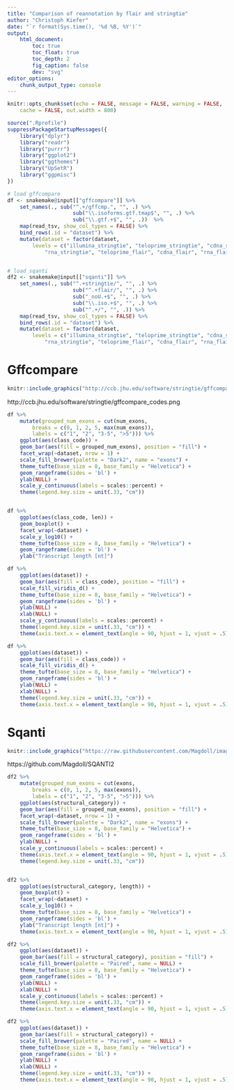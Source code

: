```yaml
---
title: "Comparison of reannotation by flair and stringtie"
author: "Christoph Kiefer"
date: "`r format(Sys.time(), '%d %B, %Y')`"
output:
    html_document:
        toc: true
        toc_float: true
        toc_depth: 2
        fig_caption: false
        dev: "svg"
editor_options:
    chunk_output_type: console
---
```


```r
knitr::opts_chunk$set(echo = FALSE, message = FALSE, warning = FALSE,
    cache = FALSE, out.width = 800)
```

```r
source(".Rprofile")
suppressPackageStartupMessages({
    library("dplyr")
    library("readr")
    library("purrr")
    library("ggplot2")
    library("ggthemes")
    library("UpSetR")
    library("ggpmisc")
})
```

```r
# load gffcompare
df <- snakemake@input[["gffcompare"]] %>% 
    set_names(., sub("^.+/gffcmp.", "", .) %>%
                     sub("\\.isoforms.gtf.tmap$", "", .) %>% 
                     sub("\\.gtf.+$", "", .))  %>% 
    map(read_tsv, show_col_types = FALSE) %>%  
    bind_rows(.id = "dataset") %>% 
    mutate(dataset = factor(dataset,
        levels = c("illumina_stringtie", "teloprime_stringtie", "cdna_stringtie",
            "rna_stringtie", "teloprime_flair", "cdna_flair", "rna_flair")))


# load sqanti
df2 <- snakemake@input[["sqanti"]] %>% 
    set_names(., sub("^.+stringtie/", "", .) %>% 
                     sub("^.+flair/", "", .) %>% 
                     sub("_noU.+$", "", .) %>% 
                     sub("\\.iso.+$", "", .) %>% 
                     sub("^.+/", "", .)) %>% 
    map(read_tsv, show_col_types = FALSE) %>% 
    bind_rows(.id = "dataset") %>% 
    mutate(dataset = factor(dataset,
        levels = c("illumina_stringtie", "teloprime_stringtie", "cdna_stringtie",
            "rna_stringtie", "teloprime_flair", "cdna_flair", "rna_flair")))
```

# Gffcompare

```r
knitr::include_graphics("http://ccb.jhu.edu/software/stringtie/gffcompare_codes.png")
```

http://ccb.jhu.edu/software/stringtie/gffcompare_codes.png

```r
df %>% 
    mutate(grouped_num_exons = cut(num_exons, 
        breaks = c(0, 1, 2, 5, max(num_exons)),
        labels = c("1", "2", "3-5", ">5"))) %>% 
    ggplot(aes(class_code)) +
    geom_bar(aes(fill = grouped_num_exons), position = "fill") +
    facet_wrap(~dataset, nrow = 1) +
    scale_fill_brewer(palette = "Dark2", name = "exons") +
    theme_tufte(base_size = 8, base_family = "Helvetica") +
    geom_rangeframe(sides = 'bl') +
    ylab(NULL) +
    scale_y_continuous(labels = scales::percent) +
    theme(legend.key.size = unit(.33, "cm"))


df %>% 
    ggplot(aes(class_code, len)) +
    geom_boxplot() +
    facet_wrap(~dataset) +
    scale_y_log10() +
    theme_tufte(base_size = 8, base_family = "Helvetica") +
    geom_rangeframe(sides = 'bl') +
    ylab("Transcript length [nt]")
```


```r
df %>% 
    ggplot(aes(dataset)) +
    geom_bar(aes(fill = class_code), position = "fill") +
    scale_fill_viridis_d() +
    theme_tufte(base_size = 8, base_family = "Helvetica") +
    geom_rangeframe(sides = 'bl') +
    ylab(NULL) +
    xlab(NULL) +
    scale_y_continuous(labels = scales::percent) +
    theme(legend.key.size = unit(.33, "cm")) +
    theme(axis.text.x = element_text(angle = 90, hjust = 1, vjust = .5))

df %>% 
    ggplot(aes(dataset)) +
    geom_bar(aes(fill = class_code)) +
    scale_fill_viridis_d() +
    theme_tufte(base_size = 8, base_family = "Helvetica") +
    geom_rangeframe(sides = 'bl') +
    ylab(NULL) +
    xlab(NULL) +
    theme(legend.key.size = unit(.33, "cm")) +
    theme(axis.text.x = element_text(angle = 90, hjust = 1, vjust = .5))
```

# Sqanti

```r
knitr::include_graphics("https://raw.githubusercontent.com/Magdoll/images_public/master/SQANTI2_figures/sqanti2_classification.png")
```

https://github.com/Magdoll/SQANTI2

```r
df2 %>% 
    mutate(grouped_num_exons = cut(exons, 
        breaks = c(0, 1, 2, 5, max(exons)),
        labels = c("1", "2", "3-5", ">5"))) %>% 
    ggplot(aes(structural_category)) +
    geom_bar(aes(fill = grouped_num_exons), position = "fill") +
    facet_wrap(~dataset, nrow = 1) +
    scale_fill_brewer(palette = "Dark2", name = "exons") +
    theme_tufte(base_size = 8, base_family = "Helvetica") +
    geom_rangeframe(sides = 'bl') +
    ylab(NULL) +
    scale_y_continuous(labels = scales::percent) +
    theme(axis.text.x = element_text(angle = 90, hjust = 1, vjust = .5)) +
    theme(legend.key.size = unit(.33, "cm"))


df2 %>% 
    ggplot(aes(structural_category, length)) +
    geom_boxplot() +
    facet_wrap(~dataset) +
    scale_y_log10() +
    theme_tufte(base_size = 8, base_family = "Helvetica") +
    geom_rangeframe(sides = 'bl') +
    ylab("Transcript length [nt]") +
    theme(axis.text.x = element_text(angle = 90, hjust = 1, vjust = .5))
```


```r
df2 %>% 
    ggplot(aes(dataset)) +
    geom_bar(aes(fill = structural_category), position = "fill") +
    scale_fill_brewer(palette = "Paired", name = NULL) +
    theme_tufte(base_size = 8, base_family = "Helvetica") +
    geom_rangeframe(sides = 'bl') +
    ylab(NULL) +
    xlab(NULL) +
    scale_y_continuous(labels = scales::percent) +
    theme(legend.key.size = unit(.33, "cm")) +
    theme(axis.text.x = element_text(angle = 90, hjust = 1, vjust = .5))

df2 %>% 
    ggplot(aes(dataset)) +
    geom_bar(aes(fill = structural_category)) +
    scale_fill_brewer(palette = "Paired", name = NULL) +
    theme_tufte(base_size = 8, base_family = "Helvetica") +
    geom_rangeframe(sides = 'bl') +
    ylab(NULL) +
    xlab(NULL) +
    theme(legend.key.size = unit(.33, "cm")) +
    theme(axis.text.x = element_text(angle = 90, hjust = 1, vjust = .5))
```
